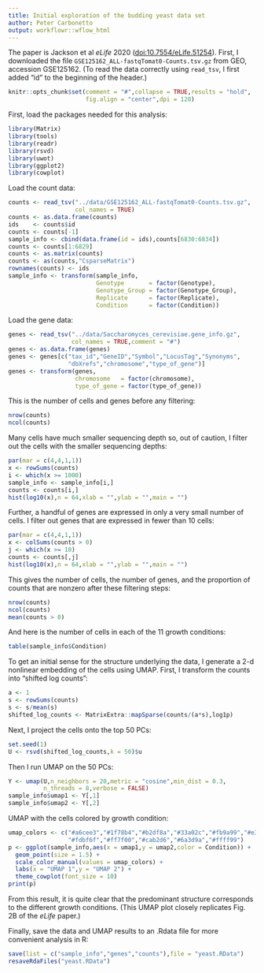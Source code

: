 ```yaml
---
title: Initial exploration of the budding yeast data set
author: Peter Carbonetto
output: workflowr::wflow_html
---
```


The paper is Jackson et al *eLife* 2020
([doi:10.7554/eLife.51254][jackson-2020]).  First, I downloaded the
file `GSE125162_ALL-fastqTomat0-Counts.tsv.gz` from GEO, accession
GSE125162. (To read the data correctly using `read_tsv`, I first added
"id" to the beginning of the header.)

```r
knitr::opts_chunk$set(comment = "#",collapse = TRUE,results = "hold",
                      fig.align = "center",dpi = 120)
```

First, load the packages needed for this analysis:

```r
library(Matrix)
library(tools)
library(readr)
library(rsvd)
library(uwot)
library(ggplot2)
library(cowplot)
```

Load the count data:

```r
counts <- read_tsv("../data/GSE125162_ALL-fastqTomat0-Counts.tsv.gz",
                   col_names = TRUE)
counts <- as.data.frame(counts)
ids    <- counts$id
counts <- counts[-1]
sample_info <- cbind(data.frame(id = ids),counts[6830:6834])
counts <- counts[1:6829]
counts <- as.matrix(counts)
counts <- as(counts,"CsparseMatrix")
rownames(counts) <- ids
sample_info <- transform(sample_info,
                         Genotype       = factor(Genotype),
				      	 Genotype_Group = factor(Genotype_Group),
					     Replicate      = factor(Replicate),
					     Condition      = factor(Condition))
```

Load the gene data:

```r
genes <- read_tsv("../data/Saccharomyces_cerevisiae.gene_info.gz",
                  col_names = TRUE,comment = "#")
genes <- as.data.frame(genes)
genes <- genes[c("tax_id","GeneID","Symbol","LocusTag","Synonyms",
                 "dbXrefs","chromosome","type_of_gene")]
genes <- transform(genes,
                   chromosome   = factor(chromosome),
                   type_of_gene = factor(type_of_gene))
```

This is the number of cells and genes before any filtering:

```r
nrow(counts)
ncol(counts)
```

Many cells have much smaller sequencing depth so, out of caution, I
filter out the cells with the smaller sequencing depths:

```r
par(mar = c(4,4,1,1))
x <- rowSums(counts)
i <- which(x >= 1000)
sample_info <- sample_info[i,]
counts <- counts[i,]
hist(log10(x),n = 64,xlab = "",ylab = "",main = "")
```

Further, a handful of genes are expressed in only a very small number
of cells. I filter out genes that are expressed in fewer than 10
cells:

```r
par(mar = c(4,4,1,1))
x <- colSums(counts > 0)
j <- which(x >= 10)
counts <- counts[,j]
hist(log10(x),n = 64,xlab = "",ylab = "",main = "")
```

This gives the number of cells, the number of genes, and the
proportion of counts that are nonzero after these filtering steps:

```r
nrow(counts)
ncol(counts)
mean(counts > 0)
```

And here is the number of cells in each of the 11 growth conditions:

```r
table(sample_info$Condition)
```

To get an initial sense for the structure underlying the data, I
generate a 2-d nonlinear embedding of the cells using UMAP. First,
I transform the counts into "shifted log counts":

```r
a <- 1
s <- rowSums(counts)
s <- s/mean(s)
shifted_log_counts <- MatrixExtra::mapSparse(counts/(a*s),log1p)
```

Next, I project the cells onto the top 50 PCs:

```r
set.seed(1)
U <- rsvd(shifted_log_counts,k = 50)$u
```

Then I run UMAP on the 50 PCs:

```r
Y <- umap(U,n_neighbors = 20,metric = "cosine",min_dist = 0.3,
          n_threads = 8,verbose = FALSE)
sample_info$umap1 <- Y[,1]
sample_info$umap2 <- Y[,2]
```

UMAP with the cells colored by growth condition:

```r
umap_colors <- c("#a6cee3","#1f78b4","#b2df8a","#33a02c","#fb9a99","#e31a1c",
                 "#fdbf6f","#ff7f00","#cab2d6","#6a3d9a","#ffff99")
p <- ggplot(sample_info,aes(x = umap1,y = umap2,color = Condition)) +
  geom_point(size = 1.5) +
  scale_color_manual(values = umap_colors) +
  labs(x = "UMAP 1",y = "UMAP 2") + 
  theme_cowplot(font_size = 10)
print(p)
```

From this result, it is quite clear that the predominant structure
corresponds to the different growth conditions. (This UMAP plot closely
replicates Fig. 2B of the *eLife* paper.)

Finally, save the data and UMAP results to an .Rdata file for more
convenient analysis in R:

```r
save(list = c("sample_info","genes","counts"),file = "yeast.RData")
resaveRdaFiles("yeast.RData")
```

[jackson-2020]: https://doi.org/10.7554/eLife.51254
